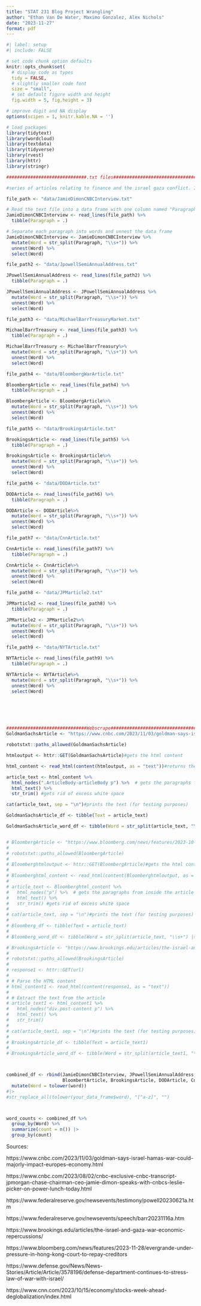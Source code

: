 ```yaml
---
title: "STAT 231 Blog Project Wrangling"
author: "Ethan Van De Water, Maximo Gonzalez, Alex Nichols"
date: "2023-11-27"
format: pdf
---
```


```r
#| label: setup
#| include: FALSE

# set code chunk option defaults
knitr::opts_chunk$set(
  # display code as types
  tidy = FALSE, 
  # slightly smaller code font
  size = "small",
  # set default figure width and height
  fig.width = 5, fig.height = 3) 

# improve digit and NA display 
options(scipen = 1, knitr.kable.NA = '')

# load packages
library(tidytext)
library(wordcloud)
library(textdata)
library(tidyverse)
library(rvest)
library(httr)
library(stringr)
```

```r
##############################.txt files##########################################

#series of articles relating to finance and the israel gaza conflict. Interesting to see what a text analysis produces from this. 

file_path <- "data/JamieDimonCNBCInterview.txt"

# Read the text file into a data frame with one column named "Paragraph"
JamieDimonCNBCInterview <- read_lines(file_path) %>%
  tibble(Paragraph = .)

# Separate each paragraph into words and unnest the data frame
JamieDimonCNBCInterview <- JamieDimonCNBCInterview %>%
  mutate(Word = str_split(Paragraph, "\\s+")) %>%
  unnest(Word) %>%
  select(Word)

file_path2 <- "data/JpowellSemiAnnualAddress.txt"

JPowellSemiAnnualAddress <- read_lines(file_path2) %>%
  tibble(Paragraph = .)

JPowellSemiAnnualAddress <- JPowellSemiAnnualAddress %>%
  mutate(Word = str_split(Paragraph, "\\s+")) %>%
  unnest(Word) %>%
  select(Word)

file_path3 <- "data/MichaelBarrTreasuryMarket.txt"

MichaelBarrTreasury <- read_lines(file_path3) %>%
  tibble(Paragraph = .)

MichaelBarrTreasury <- MichaelBarrTreasury%>%
  mutate(Word = str_split(Paragraph, "\\s+")) %>%
  unnest(Word) %>%
  select(Word)

file_path4 <- "data/BloombergWarArticle.txt"

BloombergArticle <- read_lines(file_path4) %>%
  tibble(Paragraph = .)

BloombergArticle <- BloombergArticle%>%
  mutate(Word = str_split(Paragraph, "\\s+")) %>%
  unnest(Word) %>%
  select(Word)

file_path5 <- "data/BrookingsArticle.txt"

BrookingsArticle <- read_lines(file_path5) %>%
  tibble(Paragraph = .)

BrookingsArticle <- BrookingsArticle%>%
  mutate(Word = str_split(Paragraph, "\\s+")) %>%
  unnest(Word) %>%
  select(Word)

file_path6 <- "data/DODArticle.txt"

DODArticle <- read_lines(file_path6) %>%
  tibble(Paragraph = .)

DODArticle <- DODArticle%>%
  mutate(Word = str_split(Paragraph, "\\s+")) %>%
  unnest(Word) %>%
  select(Word)

file_path7 <- "data/CnnArticle.txt"

CnnArticle <- read_lines(file_path7) %>%
  tibble(Paragraph = .)

CnnArticle <- CnnArticle%>%
  mutate(Word = str_split(Paragraph, "\\s+")) %>%
  unnest(Word) %>%
  select(Word)

file_path8 <- "data/JPMarticle2.txt"

JPMarticle2 <- read_lines(file_path8) %>%
  tibble(Paragraph = .)

JPMarticle2 <- JPMarticle2%>%
  mutate(Word = str_split(Paragraph, "\\s+")) %>%
  unnest(Word) %>%
  select(Word)

file_path9 <- "data/NYTArticle.txt"

NYTArticle <- read_lines(file_path9) %>%
  tibble(Paragraph = .)

NYTArticle <- NYTArticle%>%
  mutate(Word = str_split(Paragraph, "\\s+")) %>%
  unnest(Word) %>%
  select(Word)






##############################Webscrape##########################################
GoldmanSachsArticle <- "https://www.cnbc.com/2023/11/03/goldman-says-israel-hamas-war-could-majorly-impact-europes-economy.html"

robotstxt::paths_allowed(GoldmanSachsArticle)

htmloutput <- httr::GET(GoldmanSachsArticle)#gets the html content

html_content <- read_html(content(htmloutput, as = "text"))#returns the html content as text

article_text <- html_content %>%
  html_nodes(".ArticleBody-articleBody p") %>%  # gets the paragraphs from inside the article
  html_text() %>%
  str_trim() #gets rid of excess white space

cat(article_text, sep = "\n")#prints the text (for testing purposes)

GoldmanSachsArticle_df <- tibble(Text = article_text)

GoldmanSachsArticle_word_df <- tibble(Word = str_split(article_text, "\\s+") |> unlist())


# BloombergArticle <- "https://www.bloomberg.com/news/features/2023-10-12/israel-hamas-war-impact-could-tip-global-economy-into-recession#xj4y7vzkg"
# 
# robotstxt::paths_allowed(BloombergArticle)
# 
# Bloomberghtmloutput <- httr::GET(BloombergArticle)#gets the html content
# 
# Bloomberghtml_content <- read_html(content(Bloomberghtmloutput, as = "text"))#returns the html content as text
# 
# article_text <- Bloomberghtml_content %>%
#   html_nodes("p") %>%  # gets the paragraphs from inside the article
#   html_text() %>%
#   str_trim() #gets rid of excess white space
# 
# cat(article_text, sep = "\n")#prints the text (for testing purposes)
# 
# Bloomberg_df <- tibble(Text = article_text)
# 
# Bloomberg_word_df <- tibble(Word = str_split(article_text, "\\s+") |> unlist()) #had issues webscraping, just put into a .txt file. 

# BrookingsArticle <- "https://www.brookings.edu/articles/the-israel-and-gaza-war-economic-repercussions/"
# 
# robotstxt::paths_allowed(BrookingsArticle)
# 
# response1 <- httr::GET(url)
# 
# # Parse the HTML content
# html_content1 <- read_html(content(response1, as = "text"))
# 
# # Extract the text from the article
# article_text1 <- html_content1 %>%
#   html_nodes("div.post-content p") %>%
#   html_text() %>%
#   str_trim()
# 
# cat(article_text1, sep = "\n")#prints the text (for testing purposes)
# 
# BrookingsArticle_df <- tibble(Text = article_text1)
# 
# BrookingsArticle_word_df <- tibble(Word = str_split(article_text1, "\\s+") |> unlist())



combined_df <- rbind(JamieDimonCNBCInterview, JPowellSemiAnnualAddress, MichaelBarrTreasury,
                     BloombertArticle, BrookingsArticle, DODArticle, CnnArticle, JPMarticle2, GoldmanSachsArticle_word_df)|>
  mutate(Word = tolower(word))
#|>
#str_replace_all(tolower(your_data_frame$word), "[^a-z]", "")



word_counts <- combined_df %>%
  group_by(Word) %>%
  summarize(count = n()) |>
  group_by(count)
```




Sources: 

https://www.cnbc.com/2023/11/03/goldman-says-israel-hamas-war-could-majorly-impact-europes-economy.html

https://www.cnbc.com/2023/08/02/cnbc-exclusive-cnbc-transcript-jpmorgan-chase-chairman-ceo-jamie-dimon-speaks-with-cnbcs-leslie-picker-on-power-lunch-today.html

https://www.federalreserve.gov/newsevents/testimony/powell20230621a.htm

https://www.federalreserve.gov/newsevents/speech/barr20231116a.htm

https://www.brookings.edu/articles/the-israel-and-gaza-war-economic-repercussions/

https://www.bloomberg.com/news/features/2023-11-28/evergrande-under-pressure-in-hong-kong-court-to-repay-creditors

https://www.defense.gov/News/News-Stories/Article/Article/3578196/defense-department-continues-to-stress-law-of-war-with-israel/

https://www.cnn.com/2023/10/15/economy/stocks-week-ahead-deglobalization/index.html





